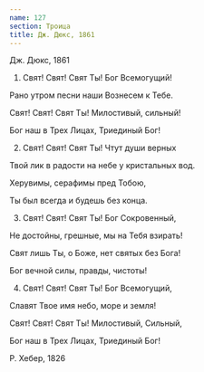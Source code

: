 ```yaml
---
name: 127
section: Троица
title: Дж. Дюкс, 1861
---
```

Дж. Дюкс, 1861


1. Свят! Свят! Свят Ты! Бог Всемогущий!

Рано утром песни наши Вознесем к Тебе.

Свят! Свят! Свят Ты! Милостивый, сильный!

Бог наш в Трех Лицах, Триединый Бог!


2. Свят! Свят! Свят Ты! Чтут души верных

Твой лик в радости на небе у кристальных вод.

Херувимы, серафимы пред Тобою,

Ты был всегда и будешь без конца.


3. Свят! Свят! Свят Ты! Бог Сокровенный,

Не достойны, грешные, мы на Тебя взирать!

Свят лишь Ты, о Боже, нет святых без Бога!

Бог вечной силы, правды, чистоты!


4. Свят! Свят! Свят Ты! Бог Всемогущий,

Славят Твое имя небо, море и земля!

Свят! Свят! Свят Ты! Милостивый, Сильный,

Бог наш в Трех Лицах, Триединый Бог!


Р. Хебер, 1826